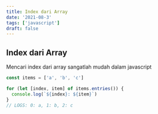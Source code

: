 ```yaml
---
title: Index dari Array
date: '2021-08-3'
tags: ['javascript']
draft: false
---
```


## Index dari Array

Mencari index dari array sangatlah mudah dalam javascript

```javascript
const items = ['a', 'b', 'c']

for (let [index, item] of items.entries()) {
  console.log(`${index}: ${item}`)
}
// LOGS: 0: a, 1: b, 2: c
```
